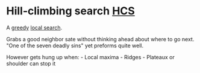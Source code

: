 = Hill-climbing search [[HCS]] =

A [[greedy]] [[local search]].

Grabs a good neighbor sate without thinking ahead about where to go 
next. "One of the seven deadly sins" yet preforms quite well.

However gets hung up when:
- Local maxima
- Ridges
- Plateaux or shoulder can stop it
